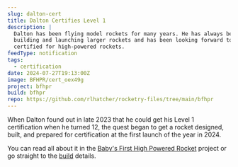 ```yaml
---
slug: dalton-cert
title: Dalton Certifies Level 1
description: |
  Dalton has been flying model rockets for many years. He has always been with me
  building and launching larger rockets and has been looking forward to getting 
  certified for high-powered rockets.
feedType: notification
tags:
  - certification
date: 2024-07-27T19:13:00Z
image: BFHPR/cert_oex49g
project: bfhpr
build: bfhpr
repo: https://github.com/rlhatcher/rocketry-files/tree/main/bfhpr
---
```

When Dalton found out in late 2023 that he could get his Level 1 certification when he turned 12, the quest
began to get a rocket designed, built, and prepared for certification at the first launch of the year in 2024.  

<BlogImage
  src="BFHPR/cert_oex49g"
  width="3988"
  height="2991"
  crop="fit"
/>

You can read all about it in the [Baby's First High Powered Rocket](/projects/bfhpr)  project or go
straight to the [build](/builds/bfhpr/build) details.
